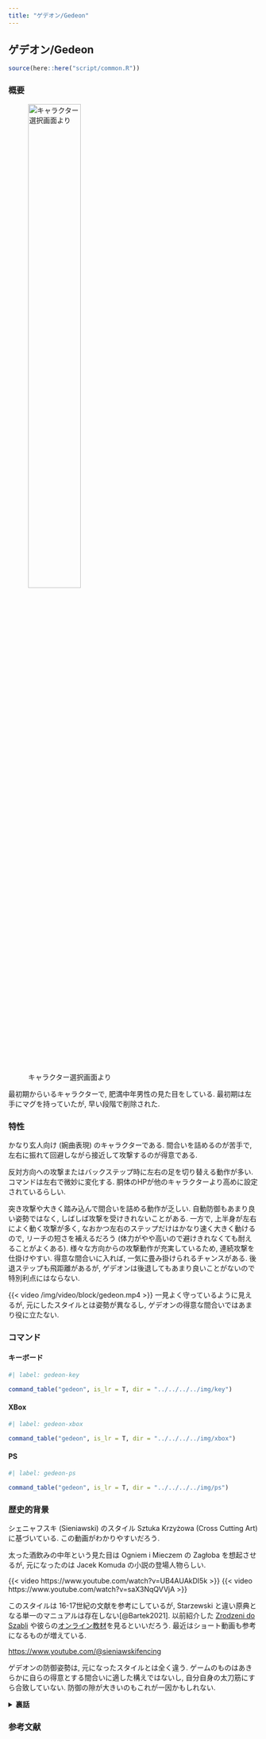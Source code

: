 ```yaml
---
title: "ゲデオン/Gedeon"
---
```


## ゲデオン/Gedeon {#sec-Gedeon}

```r
source(here::here("script/common.R"))
```

### 概要 {-}

![キャラクター選択画面より](/img/gedeon.jpg){width=50%}

最初期からいるキャラクターで, 肥満中年男性の見た目をしている. 最初期は左手にマグを持っていたが, 早い段階で削除された.


### 特性 {-}

かなり玄人向け (婉曲表現) のキャラクターである. 間合いを詰めるのが苦手で, 左右に振れて回避しながら接近して攻撃するのが得意である.

反対方向への攻撃またはバックステップ時に左右の足を切り替える動作が多い. コマンドは左右で微妙に変化する. 胴体のHPが他のキャラクターより高めに設定されているらしい.

突き攻撃や大きく踏み込んで間合いを詰める動作が乏しい. 自動防御もあまり良い姿勢ではなく, しばしば攻撃を受けきれないことがある. 一方で, 上半身が左右によく動く攻撃が多く, なおかつ左右のステップだけはかなり速く大きく動けるので, リーチの短さを補えるだろう (体力がやや高いので避けきれなくても耐えることがよくある). 様々な方向からの攻撃動作が充実しているため, 連続攻撃を仕掛けやすい. 得意な間合いに入れば, 一気に畳み掛けられるチャンスがある. 後退ステップも飛距離があるが, ゲデオンは後退してもあまり良いことがないので特別利点にはならない.

{{< video /img/video/block/gedeon.mp4 >}}
一見よく守っているように見えるが, 元にしたスタイルとは姿勢が異なるし, ゲデオンの得意な間合いではあまり役に立たない.


### コマンド

:::{.panel-tabset}

#### キーボード

```r
#| label: gedeon-key

command_table("gedeon", is_lr = T, dir = "../../../../img/key")
```

#### XBox

```r
#| label: gedeon-xbox

command_table("gedeon", is_lr = T, dir = "../../../../img/xbox")
```

#### PS

```r
#| label: gedeon-ps

command_table("gedeon", is_lr = T, dir = "../../../../img/ps")
```

:::


### 歴史的背景 {-}

シェニャフスキ (Sieniawski) のスタイル Sztuka Krzyżowa (Cross Cutting Art) に基づいている. この動画がわかりやすいだろう.

太った酒飲みの中年という見た目は Ogniem i Mieczem の Zagłoba を想起させるが, 元になったのは Jacek Komuda の小説の登場人物らしい.

{{< video https://www.youtube.com/watch?v=UB4AUAkDI5k >}}
{{< video https://www.youtube.com/watch?v=saX3NqQVVjA >}}

このスタイルは 16-17世紀の文献を参考にしているが, Starzewski と違い原典となる単一のマニュアルは存在しない[@Bartek2021]. 以前紹介した [Zrodzeni do Szabli](https://vimeo.com/ondemand/bornforthesaber) や彼らの[オンライン教材](https://www.sieniawski-fencing.com/kurs-online)を見るといいだろう. 最近はショート動画も参考になるものが増えている.

<https://www.youtube.com/@sieniawskifencing>


ゲデオンの防御姿勢は, 元になったスタイルとは全く違う. ゲームのものはあきらかに自らの得意とする間合いに適した構えではないし, 自分自身の太刀筋にすら合致していない. 防御の隙が大きいのもこれが一因かもしれない.

`<details><summary><b>裏話</b></summary>`{=html}

シェニャフスキ氏本人に直接レッスンを受けた際に質問した. 得られたコメントを要約するとこうなる. 「確かにこのキャラクターの構えのいくつかは私のスタイルによく似ている. でも(レッスンで教えたことを踏まえて)あなたも分かるように, 私の戦い方のコンセプトに反している動作や, 隙ができるような問題のある動作もいくつもある. 例えば, ゲデオンは剣の振りと踏み込みをほぼ同時にやっている. これでは足の踏ん張りの強さが斬撃に伝わらない. そしてそもそも, **私はこのキャラクターの作成に関わっていない**」 最後の暴露話はともかく, コンセプトはオンライン教材でもそれなりに説明されているので, 見ればわかると思う.

`</details>`{=html}


### 参考文献

::: {#refs}
:::